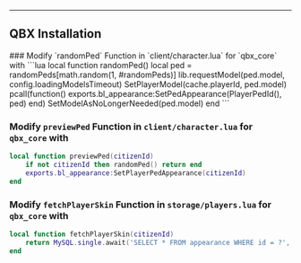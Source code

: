 
---
QBX Installation
---

<Steps>
### Modify `randomPed` Function in `client/character.lua` for `qbx_core` with
```lua
local function randomPed()
    local ped = randomPeds[math.random(1, #randomPeds)]
    lib.requestModel(ped.model, config.loadingModelsTimeout)
    SetPlayerModel(cache.playerId, ped.model)
    pcall(function() exports.bl_appearance:SetPedAppearance(PlayerPedId(), ped) end)
    SetModelAsNoLongerNeeded(ped.model)
end
```

### Modify `previewPed` Function in `client/character.lua` for `qbx_core` with
```lua
local function previewPed(citizenId)
    if not citizenId then randomPed() return end
    exports.bl_appearance:SetPlayerPedAppearance(citizenId)
end
```

### Modify `fetchPlayerSkin` Function in `storage/players.lua` for `qbx_core` with
```lua
local function fetchPlayerSkin(citizenId)
    return MySQL.single.await('SELECT * FROM appearance WHERE id = ?', {citizenId})
end
```

</Steps>
